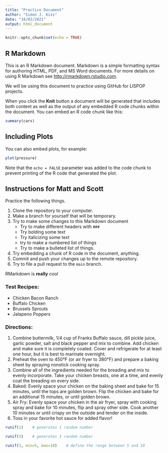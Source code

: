 ```yaml
---
title: "Practice Document"
author: "Simon J. Kiss"
date: "18/02/2021"
output: html_document
---
```


```r
knitr::opts_chunk$set(echo = TRUE)
```

## R Markdown

This is an R Markdown document. Markdown is a simple formatting syntax for authoring HTML, PDF, and MS Word documents. For more details on using R Markdown see <http://rmarkdown.rstudio.com>.

We will be using this document to practice using GitHub for LISPOP projects. 

When you click the **Knit** button a document will be generated that includes both content as well as the output of any embedded R code chunks within the document. You can embed an R code chunk like this:

```r
summary(cars)
```

## Including Plots

You can also embed plots, for example:

```r
plot(pressure)
```

Note that the `echo = FALSE` parameter was added to the code chunk to prevent printing of the R code that generated the plot.

## Instructions for Matt and Scott

Practice the following things. 

1. Clone the repository to your computer. 
2. Make a branch for yourself that will be temporary.
3. Try to make some changes to this Markdown document 
    - Try to make different headers with `### `
    - Try bolding some text 
    - Try italicizing some text
    - try to make a numbered list of things
    - Try to make a bulleted list of things. 
4. Try embedding a chunk of R code in the document, anything.
5. Commit and push your changes up to the remote repository. 
6. Try to file a pull request to the `main` branch. 

RMarkdown is **really** _cool_

### Test Recipes:

* Chicken Bacon Ranch
* Buffalo Chicken
* Brussels Sprouts
* Jalapeno Poppers

### Directions:
1. Combine buttermilk, 1/4 cup of Franks Buffalo sauce, dill pickle juice, garlic powder, salt and black pepper and mix to combine. Add chicken and make sure it is completely coated. Cover and refrigerate for at least one hour, but it is best to marinate overnight.
2. Preheat the oven to 450°F (or air fryer to 380°F) and prepare a baking sheet by spraying nonstick cooking spray.
3. Combine all of the ingredients needed for the breading and mix to evenly incorporate. Take your chicken breasts, one at a time, and evenly coat the breading on every side. 
4. Baked: Evenly space your chicken on the baking sheet and bake for 15 minutes, until the tops are golden brown. Flip the chicken and bake for an additional 15 minutes, or until golden brown.
5. Air Fry: Evenly space your chicken in the air fryer, spray with cooking spray and bake for 10 minutes, flip and spray other side. Cook another 10 minutes or until crispy on the outside and tender on the inside.
6. Toss in your favorite hot sauce for added flavor!
```r
runif(1)    # generates 1 random number

runif(3)    # generates 3 random number

runif(3, min=5, max=10)    # define the range between 5 and 10
```


